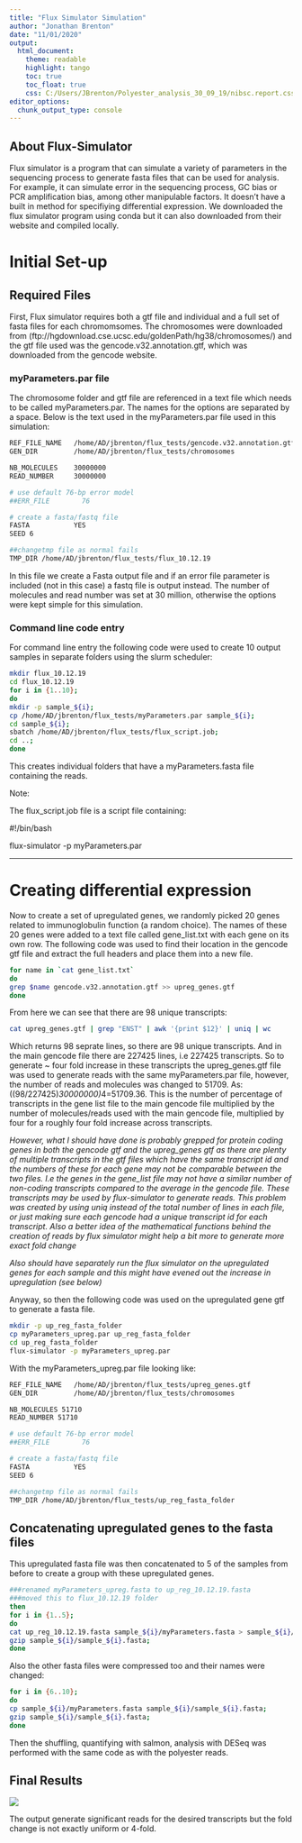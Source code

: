---
title: "Flux Simulator Simulation"
author: "Jonathan Brenton"
date: "11/01/2020"
output:
  html_document:
    theme: readable
    highlight: tango
    toc: true
    toc_float: true
    css: C:/Users/JBrenton/Polyester_analysis_30_09_19/nibsc.report.css
editor_options:
  chunk_output_type: console
---

## About Flux-Simulator

Flux simulator is a program that can simulate a variety of parameters in the sequencing process to generate fasta files that can be used for analysis. For example, it can simulate error in the sequencing process, GC bias or PCR amplification bias, among other manipulable factors. It doesn't have a built in method for specifiying differential expression. We downloaded the flux simulator program using conda but it can also downloaded from their website and compiled locally.

# Initial Set-up

## Required Files

First, Flux simulator requires both a gtf file and individual and a full set of fasta files for each chromomsomes. The chromosomes were downloaded from (ftp://hgdownload.cse.ucsc.edu/goldenPath/hg38/chromosomes/) and the gtf file used was the gencode.v32.annotation.gtf, which was downloaded from the gencode website. 

### myParameters.par file

The chromosome folder and gtf file are referenced in a text file which needs to be called myParameters.par. The names for the options are separated by a space. Below is the text used in the myParameters.par file used in this simulation:

```{bash parameter file, include=TRUE, eval=FALSE}
REF_FILE_NAME   /home/AD/jbrenton/flux_tests/gencode.v32.annotation.gtf
GEN_DIR         /home/AD/jbrenton/flux_tests/chromosomes

NB_MOLECULES    30000000
READ_NUMBER     30000000

# use default 76-bp error model
##ERR_FILE        76

# create a fasta/fastq file
FASTA           YES
SEED 6

##changetmp file as normal fails
TMP_DIR /home/AD/jbrenton/flux_tests/flux_10.12.19
```

In this file we create a Fasta output file and if an error file parameter is included (not in this case) a fastq file is output instead. The number of molecules and read number was set at 30 million, otherwise the options were kept simple for this simulation. 

### Command line code entry 

For command line entry the following code were used to create 10 output samples in separate folders using the slurm scheduler:

```{bash command line entry, include=TRUE, eval=FALSE}
mkdir flux_10.12.19
cd flux_10.12.19
for i in {1..10}; 
do 
mkdir -p sample_${i}; 
cp /home/AD/jbrenton/flux_tests/myParameters.par sample_${i}; 
cd sample_${i}; 
sbatch /home/AD/jbrenton/flux_tests/flux_script.job; 
cd ..; 
done
```

This creates individual folders that have a myParameters.fasta file containing the reads. 

Note:

The flux_script.job file is a script file containing:

#!/bin/bash

flux-simulator -p myParameters.par

---

# Creating differential expression

Now to create a set of upregulated genes, we randomly picked 20 genes related to immunoglobulin function (a random choice). The names of these 20 genes were added to a text file called gene_list.txt with each gene on its own row. The following code was used to find their location in the gencode gtf file and extract the full headers and place them into a new file.

```{bash gene list gtf, include=TRUE, eval=FALSE}
for name in `cat gene_list.txt`
do
grep $name gencode.v32.annotation.gtf >> upreg_genes.gtf
done
```

From here we can see that there are 98 unique transcripts:

```{bash unique transcripts, include=TRUE, eval=FALSE}
cat upreg_genes.gtf | grep "ENST" | awk '{print $12}' | uniq | wc
```

Which returns 98 seprate lines, so there are 98 unique transcripts. And in the main gencode file there are 227425 lines, i.e 227425 transcripts. So to generate ~ four fold increase in these transcripts the upreg_genes.gtf file was used to generate reads with the same myParameters.par file, however, the number of reads and molecules was changed to 51709. As: ((98/227425)*30000000)*4=51709.36. This is the number of percentage of transcripts in the gene list file to the main gencode file multiplied by the number of molecules/reads used with the main gencode file, multiplied by four for a roughly four fold increase across transcripts.

*However, what I should have done is probably grepped for protein coding genes in both the gencode gtf and the upreg_genes gtf as there are plenty of multiple transcripts in the gtf files which have the same transcript id and the numbers of these for each gene may not be comparable between the two files. I.e the genes in the gene_list file may not have a similar number of non-coding transcripts compared to the average in the gencode file. These transcripts may be used by flux-simulator to generate reads. This problem was created by using uniq instead of the total number of lines in each file, or just making sure each gencode had a unique transcript id for each transcript. Also a better idea of the mathematical functions behind the creation of reads by flux simulator might help a bit more to generate more exact fold change*

*Also should have separately run the flux simulator on the upregulated genes for each sample and this might have evened out the increase in upregulation (see below)*

Anyway, so then the following code was used on the upregulated gene gtf to generate a fasta file.

```{bash flux code for upreg, include=TRUE, eval=FALSE}
mkdir -p up_reg_fasta_folder
cp myParameters_upreg.par up_reg_fasta_folder
cd up_reg_fasta_folder
flux-simulator -p myParameters_upreg.par
```

With the myParameters_upreg.par file looking like:

```{bash myParameters_upreg.par, include=TRUE, eval=FALSE}
REF_FILE_NAME   /home/AD/jbrenton/flux_tests/upreg_genes.gtf
GEN_DIR         /home/AD/jbrenton/flux_tests/chromosomes

NB_MOLECULES 51710
READ_NUMBER 51710

# use default 76-bp error model
##ERR_FILE        76

# create a fasta/fastq file
FASTA           YES
SEED 6

##changetmp file as normal fails
TMP_DIR /home/AD/jbrenton/flux_tests/up_reg_fasta_folder
```

## Concatenating upregulated genes to the fasta files

This upregulated fasta file was then concatenated to 5 of the samples from before to create a group with these upregulated genes. 

```{bash concatenating, include=TRUE, eval=FALSE}
###renamed myParameters_upreg.fasta to up_reg_10.12.19.fasta
###moved this to flux_10.12.19 folder
then
for i in {1..5}; 
do 
cat up_reg_10.12.19.fasta sample_${i}/myParameters.fasta > sample_${i}/sample_${i}.fasta; 
gzip sample_${i}/sample_${i}.fasta; 
done
```

Also the other fasta files were compressed too and their names were changed:

```{bash zipping, include=TRUE, eval=FALSE}
for i in {6..10}; 
do 
cp sample_${i}/myParameters.fasta sample_${i}/sample_${i}.fasta; 
gzip sample_${i}/sample_${i}.fasta; 
done
```

Then the shuffling, quantifying with salmon, analysis with DESeq was performed with the same code as with the polyester reads.

## Final Results

![](Flux_simulator_output.png)

The output generate significant reads for the desired transcripts but the fold change is not exactly uniform or 4-fold.

